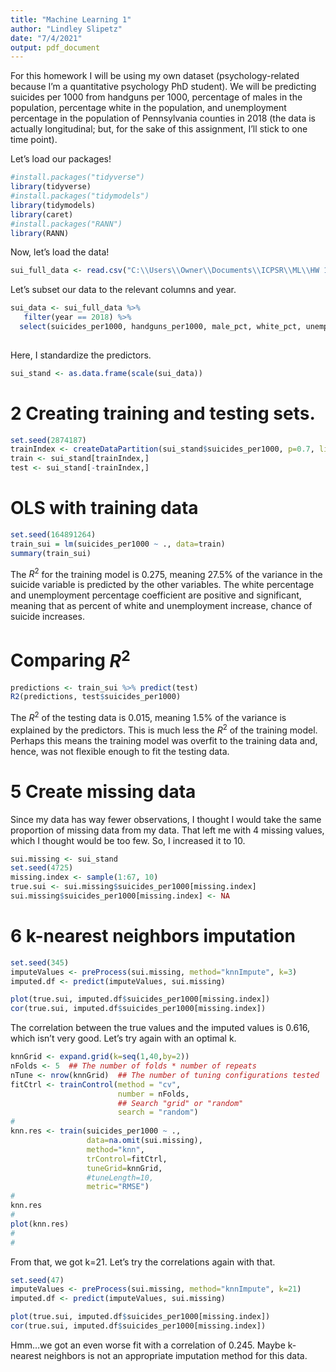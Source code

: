 ```yaml
---
title: "Machine Learning 1"
author: "Lindley Slipetz"
date: "7/4/2021"
output: pdf_document
---
```


For this homework I will be using my own dataset (psychology-related because I'm a quantitative psychology PhD student). We will be predicting suicides per 1000 from handguns per 1000, percentage of males in the population, percentage white in the population, and unemployment percentage in the population of Pennsylvania counties in 2018 (the data is actually longitudinal; but, for the sake of this assignment, I'll stick to one time point). 

Let's load our packages!

```r
#install.packages("tidyverse")
library(tidyverse)
#install.packages("tidymodels")
library(tidymodels)
library(caret)
#install.packages("RANN")
library(RANN)
```

Now, let's load the data!

```r
sui_full_data <- read.csv("C:\\Users\\Owner\\Documents\\ICPSR\\ML\\HW 1\\ML_HW1.csv", header = TRUE)
```

Let's subset our data to the relevant columns and year.

```r
sui_data <- sui_full_data %>%
   filter(year == 2018) %>%
  select(suicides_per1000, handguns_per1000, male_pct, white_pct, unemployment_pct) 
 
```

Here, I standardize the predictors.

```r
sui_stand <- as.data.frame(scale(sui_data))
```


# 2 Creating training and testing sets.

```r
set.seed(2874187)
trainIndex <- createDataPartition(sui_stand$suicides_per1000, p=0.7, list = FALSE)
train <- sui_stand[trainIndex,]
test <- sui_stand[-trainIndex,]
```

# OLS with training data

```r
set.seed(164891264)
train_sui = lm(suicides_per1000 ~ ., data=train)
summary(train_sui)

```
The $R^{2}$ for the training model is 0.275, meaning 27.5% of the variance in the suicide variable is predicted by the other variables. The white percentage and unemployment percentage coefficient are positive and significant, meaning that as percent of white and unemployment increase, chance of suicide increases.

# Comparing $R^2$

```r
predictions <- train_sui %>% predict(test)
R2(predictions, test$suicides_per1000)
```

The $R^2$ of the testing data is 0.015, meaning 1.5% of the variance is explained by the predictors. This is much less the $R^2$ of the training model. Perhaps this means the training model was overfit to the training data and, hence, was not flexible enough to fit the testing data.

# 5 Create missing data

Since my data has way fewer observations, I thought I would take the same proportion of missing data from my data. That left me with 4 missing values, which I thought would be too few. So, I increased it to 10.

```r
sui.missing <- sui_stand
set.seed(4725)
missing.index <- sample(1:67, 10)
true.sui <- sui.missing$suicides_per1000[missing.index]
sui.missing$suicides_per1000[missing.index] <- NA
```

# 6 k-nearest neighbors imputation

```r
set.seed(345)
imputeValues <- preProcess(sui.missing, method="knnImpute", k=3)
imputed.df <- predict(imputeValues, sui.missing)
```

```r
plot(true.sui, imputed.df$suicides_per1000[missing.index])
cor(true.sui, imputed.df$suicides_per1000[missing.index])
```

The correlation between the true values and the imputed values is 0.616, which isn't very good. Let's try again with an optimal k.

```r
knnGrid <- expand.grid(k=seq(1,40,by=2))
nFolds <- 5  ## The number of folds * number of repeats
nTune <- nrow(knnGrid)  ## The number of tuning configurations tested
fitCtrl <- trainControl(method = "cv",
                        number = nFolds,
                        ## Search "grid" or "random"
                        search = "random")
#
knn.res <- train(suicides_per1000 ~ .,
                 data=na.omit(sui.missing),
                 method="knn",
                 trControl=fitCtrl,
                 tuneGrid=knnGrid,
                 #tuneLength=10,
                 metric="RMSE")
#
knn.res
#
plot(knn.res)
#
#
```

From that, we got k=21. Let's try the correlations again with that.

```r
set.seed(47)
imputeValues <- preProcess(sui.missing, method="knnImpute", k=21)
imputed.df <- predict(imputeValues, sui.missing)
```

```r
plot(true.sui, imputed.df$suicides_per1000[missing.index])
cor(true.sui, imputed.df$suicides_per1000[missing.index])
```

Hmm...we got an even worse fit with a correlation of 0.245. Maybe k-nearest neighbors is not an appropriate imputation method for this data.